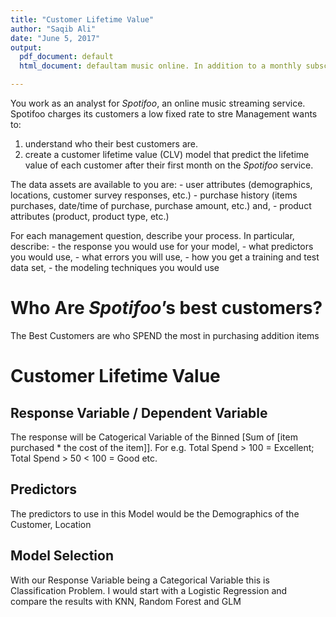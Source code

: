 ```yaml
---
title: "Customer Lifetime Value"
author: "Saqib Ali"
date: "June 5, 2017"
output:
  pdf_document: default
  html_document: defaultam music online. In addition to a monthly subscription fee, *Spotifoo* allows its customers to purchase products and services mentioned using the *Spotifoo* app. Some customers make no additional purchase besides the monthly subscriptions fee. Other make regular purchases.  

---
```


You work as an analyst for *Spotifoo*, an online music streaming service. Spotifoo charges its customers a low fixed rate to stre
Management wants to:

1. understand who their best customers are.
2. create a customer lifetime value (CLV) model that predict the lifetime value of each customer after their first month on the *Spotifoo* service.


The data assets are available to you are:
- user attributes (demographics, locations, customer survey responses, etc.)
- purchase history (items purchases, date/time of purchase, purchase amount, etc.) and, 
- product attributes (product, product type, etc.) 

For each management question, describe your process. In particular, describe:
- the response you would use for your model,
- what predictors you would use,
- what errors you will use,
- how you get a training and test data set, 
- the modeling techniques you would use

# Who Are *Spotifoo*'s best customers?
The Best Customers are who SPEND the most in purchasing addition items

# Customer Lifetime Value
## Response Variable / Dependent Variable
The response will be Catogerical Variable of the Binned [Sum of [item purchased * the cost of the item]]. For e.g. Total Spend > 100 = Excellent; Total Spend > 50 < 100 = Good etc. 

## Predictors
The predictors to use in this Model would be the Demographics of the Customer, Location

## Model Selection
With our Response Variable being a Categorical Variable this is Classification Problem. I would start with a Logistic Regression and compare the results with KNN, Random Forest and GLM
